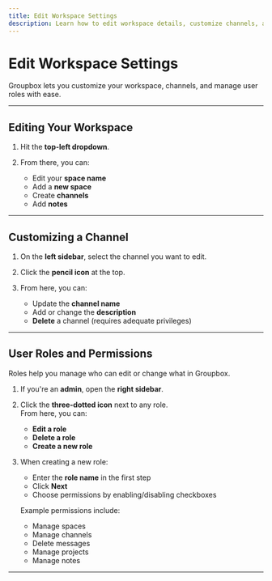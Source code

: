 ```yaml
---
title: Edit Workspace Settings
description: Learn how to edit workspace details, customize channels, and manage user roles in Groupbox.
---
```


# Edit Workspace Settings

Groupbox lets you customize your workspace, channels, and manage user roles with ease.  

---

## Editing Your Workspace

1. Hit the **top-left dropdown**.  

   <Screenshot src="/images/workspace-dropdown.png" alt="Workspace dropdown menu" />

2. From there, you can:  
   - Edit your **space name**  
   - Add a **new space**  
   - Create **channels**  
   - Add **notes**  

   <Screenshot src="/images/workspace-edit.png" alt="Editing space details" />

---

## Customizing a Channel

1. On the **left sidebar**, select the channel you want to edit.  

   <Screenshot src="/images/channel-sidebar.png" alt="Selecting a channel in the sidebar" />

2. Click the **pencil icon** at the top.  

   <Screenshot src="/images/channel-edit-icon.png" alt="Channel edit icon" />

3. From here, you can:  
   - Update the **channel name**  
   - Add or change the **description**  
   - **Delete** a channel (requires adequate privileges)  

   <Screenshot src="/images/channel-edit-form.png" alt="Channel edit form" />

---

## User Roles and Permissions

Roles help you manage who can edit or change what in Groupbox.  

1. If you're an **admin**, open the **right sidebar**.  

   <Screenshot src="/images/roles-sidebar.png" alt="Roles sidebar" />

2. Click the **three-dotted icon** next to any role.  
   From here, you can:  
   - **Edit a role**  
   - **Delete a role**  
   - **Create a new role**  

   <Screenshot src="/images/roles-options.png" alt="Role management options" />

3. When creating a new role:  
   - Enter the **role name** in the first step  
   - Click **Next**  
   - Choose permissions by enabling/disabling checkboxes  

   Example permissions include:  
   - Manage spaces  
   - Manage channels  
   - Delete messages  
   - Manage projects  
   - Manage notes  

   <Screenshot src="/images/role-permissions.png" alt="Role permissions checkboxes" />

--- 

